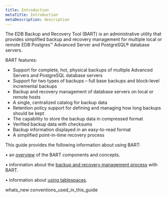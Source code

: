 ```yaml
---
title: Introduction
metaTitle: Introduction
metaDescription: description
---
```


The EDB Backup and Recovery Tool (BART) is an administrative utility
that provides simplified backup and recovery management for multiple
local or remote EDB Postgres™ Advanced Server and PostgreSQL® database
servers.

BART features:

  - Support for complete, hot, physical backups of multiple Advanced
    Servers and PostgreSQL database servers
  - Support for two types of backups – full base backups and block-level
    incremental backups
  - Backup and recovery management of database servers on local or
    remote hosts
  - A single, centralized catalog for backup data
  - Retention policy support for defining and managing how long backups
    should be kept
  - The capability to store the backup data in compressed format
  - Verified backup data with checksums
  - Backup information displayed in an easy-to-read format
  - A simplified point-in-time recovery process

This guide provides the following information about using BART:

• an [overview](overview) of the BART components and concepts.

• information about the [backup and recovery management
process](using_bart) with BART.

• information about [using tablespaces](using_tablespaces).

<div class="toctree" data-maxdepth="3">

whats_new conventions_used_in_this_guide

</div>
